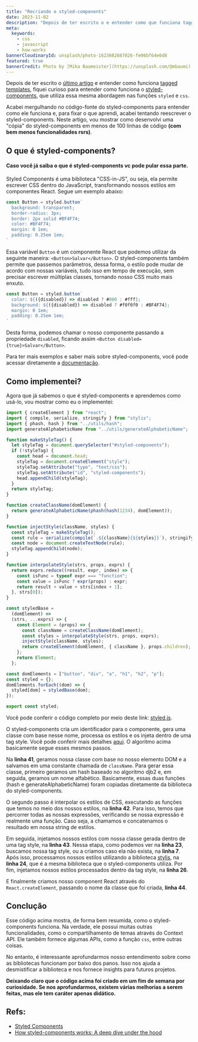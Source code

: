 ```yaml
---
title: "Recriando o styled-components"
date: 2023-11-02
description: "Depois de ter escrito o e entender como que funciona tagged templates fiquei curiso para entender como que funciona o styled-components que utiliza essa mesma abordagem nas funções `styled` e `css`"
meta:
  keywords:
    - css
    - javascript
    - how-works
bannerCloudinaryId: unsplash/photo-1623682687826-fe06bf64e6d8
featured: true
bannerCredit: Photo by [Mika Baumeister](https://unsplash.com/@mbaumi)
---
```


Depois de ter escrito o [último artigo](https://julianosirtori.dev/blog/nextjs-and-sql-injection) e entender como funciona [tagged templates](https://developer.mozilla.org/en-US/docs/Web/JavaScript/Reference/Template_literals#tagged_templates), fiquei curioso para entender como funciona o [styled-components](https://github.com/styled-components/styled-components), que utiliza essa mesma abordagem nas funções `styled` e `css`.

Acabei mergulhando no código-fonte do styled-components para entender como ele funciona e, para fixar o que aprendi, acabei tentando reescrever o styled-components. Neste artigo, vou mostrar como desenvolvi uma "cópia" do styled-components em menos de 100 linhas de código **(com bem menos funcionalidades rsrs)**.

## O que é styled-components?

#### Caso você já saiba o que é styled-components vc pode pular essa parte.

Styled Components é uma biblioteca "CSS-in-JS", ou seja, ela permite escrever CSS dentro do JavaScript, transformando nossos estilos em componentes React. Segue um exemplo abaixo:

```js
const Button = styled.button`
  background: transparent;
  border-radius: 3px;
  border: 2px solid #BF4F74;
  color: #BF4F74;
  margin: 0 1em;
  padding: 0.25em 1em;
`
```

Essa variável `Button` é um componente React que podemos utilizar da seguinte maneira: `<Button>Salvar</Button>`. O styled-components também permite que passemos parâmetros, dessa forma, o estilo pode mudar de acordo com nossas variáveis, tudo isso em tempo de execução, sem precisar escrever múltiplas classes, tornando nosso CSS muito mais enxuto.

```js
const Button = styled.button`
  color: ${({disabled}) => disabled ? #000 : #fff};
  background: ${({disabled}) => disabled ? #f0f0f0 : #BF4F74};
  margin: 0 1em;
  padding: 0.25em 1em;
`
```

Desta forma, podemos chamar o nosso componente passando a propriedade `disabled`, ficando assim `<Button disabled={true}>Salvar</Button>`.

Para ter mais exemplos e saber mais sobre styled-components, você pode acessar diretamente a [documentação](https://styled-components.com/).

## Como implementei?

Agora que já sabemos o que é styled-components e aprendemos como usá-lo, vou mostrar como eu o implementei:

```js
import { createElement } from "react";
import { compile, serialize, stringify } from "stylis";
import { phash, hash } from "../utils/hash";
import generateAlphabeticName from "../utils/generateAlphabeticName";

function makeStyleTag() {
  let styleTag = document.querySelector("#styled-components");
  if (!styleTag) {
    const head = document.head;
    styleTag = document.createElement("style");
    styleTag.setAttribute("type", "text/css");
    styleTag.setAttribute("id", "styled-components");
    head.appendChild(styleTag);
  }
  return styleTag;
}

function createClassName(domElement) {
  return generateAlphabeticName(phash(hash(1234), domElement));
}

function injectStyle(className, styles) {
  const styleTag = makeStyleTag();
  const rule = serialize(compile(`.${className}{${styles}}`), stringify);
  const node = document.createTextNode(rule);
  styleTag.appendChild(node);
}

function interpolateStyle(strs, props, exprs) {
  return exprs.reduce((result, expr, index) => {
    const isFunc = typeof expr === "function";
    const value = isFunc ? expr(props) : expr;
    return result + value + strs[index + 1];
  }, strs[0]);
}

const styledBase =
  (domElement) =>
  (strs, ...exprs) => {
    const Element = (props) => {
      const className = createClassName(domElement);
      const styles = interpolateStyle(strs, props, exprs);
      injectStyle(className, styles);
      return createElement(domElement, { className }, props.children);
    };
    return Element;
  };

const domElements = ["button", "div", "a", "h1", "h2", "p"];
const styled = {};
domElements.forEach((dom) => {
  styled[dom] = styledBase(dom);
});

export const styled;
```
Você pode conferir o código completo por meio deste link: [styled.js](https://github.com/julianosirtori/poc-styled-components/blob/main/src/lib/styled.js). 

O styled-components cria um identificador para o componente, gera uma classe com base nesse nome, processa os estilos e os injeta dentro de uma tag style. Você pode conferir mais detalhes [aqui](https://medium.com/styled-components/how-styled-components-works-618a69970421). O algoritmo acima basicamente segue esses mesmos passos. 

Na **linha 41**, geramos nossa classe com base no nosso elemento DOM e a salvamos em uma constante chamada de `className`. Para gerar essa classe, primeiro geramos um hash baseado no algoritmo djb2 e, em seguida, geramos um nome alfabético. Basicamente, essas duas funções (hash e generateAlphabeticName) foram copiadas diretamente da biblioteca do styled-components.  

O segundo passo é interpolar os estilos de CSS, executando as funções que temos no meio dos nossos estilos, na **linha 42**. Para isso, temos que percorrer todas as nossas expressões, verificando se nossa expressão é realmente uma função. Caso seja, a chamamos e concatenamos o resultado em nossa string de estilos.

Em seguida, injetamos nossos estilos com nossa classe gerada dentro de uma tag style, na **linha 43**. Nessa etapa, como podemos ver na **linha 23**, buscamos nossa tag style, ou a criamos caso ela não exista, na **linha 7**. Após isso, processamos nossos estilos utilizando a biblioteca [stylis](https://stylis.js.org/), na **linha 24**, que é a mesma biblioteca que o styled-components utiliza. Por fim, injetamos nossos estilos processados dentro da tag style, na **linha 26**.

E finalmente criamos nosso component React através do `React.createElement`, passando o nome da classe que foi criada, **linha 44**. 


## Conclução
Esse código acima mostra, de forma bem resumida, como o styled-components funciona. Na verdade, ele possui muitas outras funcionalidades, como o compartilhamento de temas através do Context API. Ele também fornece algumas APIs, como a função `css`, entre outras coisas.

No entanto, é interessante aprofundarmos nosso entendimento sobre como as bibliotecas funcionam por baixo dos panos. Isso nos ajuda a desmistificar a biblioteca e nos fornece insights para futuros projetos.

**Deixando claro que o código acima foi criado em um fim de semana por curiosidade. Se nos aprofundarmos, existem várias melhorias a serem feitas, mas ele tem caráter apenas didático.**

## Refs:
* [Styled Components](https://styled-components.com/)
* [How styled-components works: A deep dive under the hood](https://medium.com/styled-components/how-styled-components-works-618a69970421)


